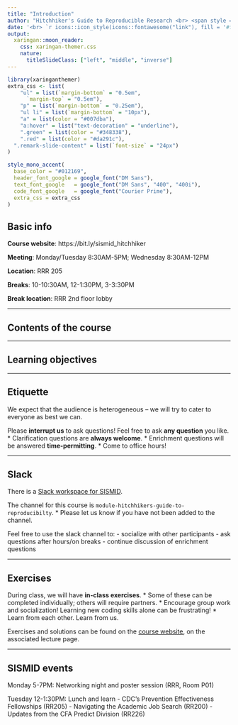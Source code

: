 ```yaml
---
title: "Introduction"
author: "Hitchhiker's Guide to Reproducible Research <br> <span style = 'font-size: 75%;'> Julia Wrobel and David Benkeser  </span>"
date: '<br> `r icons::icon_style(icons::fontawesome("link"), fill = '#ffffff')` [.white[Course Website]](https://bit.ly/sismid_hitchhikers)'
output:
  xaringan::moon_reader:
    css: xaringan-themer.css
    nature:
      titleSlideClass: ["left", "middle", "inverse"]
---
```


```r
library(xaringanthemer)
extra_css <- list(
    "ul" = list(`margin-bottom` = "0.5em",
      `margin-top` = "0.5em"),
  	"p" = list(`margin-bottom` = "0.25em"),
	"ul li" = list(`margin-bottom` = "10px"),
	"a" = list(color = "#007dba"),
	"a:hover" = list("text-decoration" = "underline"),
	".green" = list(color = "#348338"),
	".red" = list(color = "#da291c"),
  ".remark-slide-content" = list(`font-size` = "24px")
)

style_mono_accent(
  base_color = "#012169",
  header_font_google = google_font("DM Sans"),
  text_font_google   = google_font("DM Sans", "400", "400i"),
  code_font_google   = google_font("Courier Prime"),
  extra_css = extra_css
)
```
<style type="text/css">
.remark-slide-content {
    font-size: 24px
}
</style>


## Basic info

__Course website__: https://bit.ly/sismid_hitchhiker

__Meeting__: Monday/Tuesday 8:30AM-5PM; Wednesday 8:30AM-12PM

__Location__: RRR 205

__Breaks__: 10-10:30AM, 12-1:30PM, 3-3:30PM

__Break location__: RRR 2nd floor lobby

---

## Contents of the course

---

## Learning objectives 

---

## Etiquette

We expect that the audience is heterogeneous -- we will try to cater to everyone as best we can.

Please __interrupt us__ to ask questions! Feel free to ask __any question__ you like. 
* Clarification questions are __always welcome__.
* Enrichment questions will be answered __time-permitting__.
	* Come to office hours!

---

## Slack

There is a [Slack workspace for SISMID](emorysismid.slack.com). 

The channel for this course is `module-hitchhikers-guide-to-reproducibilty`.
* Please let us know if you have not been added to the channel.

Feel free to use the slack channel to:
- socialize with other participants
- ask questions after hours/on breaks
- continue discussion of enrichment questions

---

## Exercises

During class, we will have __in-class exercises__.
* Some of these can be completed individually; others will require partners.
* Encourage group work and socialization! Learning new coding skills alone can be frustrating!
* Learn from each other. Learn from us.

Exercises and solutions can be found on the [course website](https://bit.ly/sismid_hitchhiker), on the associated lecture page.

---

## SISMID events

Monday 5-7PM: Networking night and poster session (RRR, Room P01)

Tuesday 12-1:30PM: Lunch and learn
- CDC's Prevention Effectiveness Fellowships (RR205)
- Navigating the Academic Job Search (RR200)
- Updates from the CFA Predict Division (RR226)
